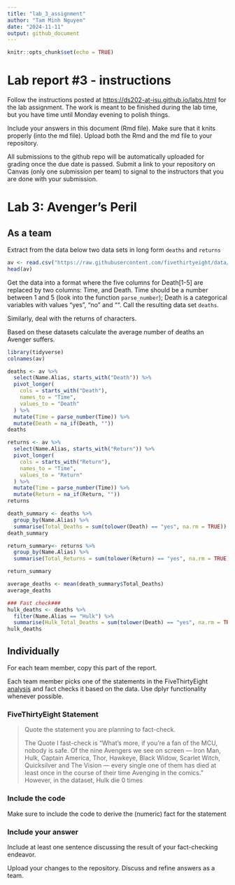 ```yaml
---
title: "lab_3_assignment"
author: "Tam Minh Nguyen"
date: "2024-11-11"
output: github_document
---
```


<!-- README.md is generated from README.Rmd. Please edit the README.Rmd file -->

```r
knitr::opts_chunk$set(echo = TRUE)
```

# Lab report #3 - instructions

Follow the instructions posted at <https://ds202-at-isu.github.io/labs.html> for the lab assignment. The work is meant to be finished during the lab time, but you have time until Monday evening to polish things.

Include your answers in this document (Rmd file). Make sure that it knits properly (into the md file). Upload both the Rmd and the md file to your repository.

All submissions to the github repo will be automatically uploaded for grading once the due date is passed. Submit a link to your repository on Canvas (only one submission per team) to signal to the instructors that you are done with your submission.

# Lab 3: Avenger's Peril

## As a team

Extract from the data below two data sets in long form `deaths` and `returns`

```r
av <- read.csv("https://raw.githubusercontent.com/fivethirtyeight/data/master/avengers/avengers.csv", stringsAsFactors = FALSE)
head(av)
```

Get the data into a format where the five columns for Death[1-5] are replaced by two columns: Time, and Death. Time should be a number between 1 and 5 (look into the function `parse_number`); Death is a categorical variables with values "yes", "no" and "". Call the resulting data set `deaths`.

Similarly, deal with the returns of characters.

Based on these datasets calculate the average number of deaths an Avenger suffers.

```r
library(tidyverse)
colnames(av)
```

```r
deaths <- av %>%
  select(Name.Alias, starts_with("Death")) %>%
  pivot_longer(
    cols = starts_with("Death"),
    names_to = "Time",
    values_to = "Death"
  ) %>%
  mutate(Time = parse_number(Time)) %>%
  mutate(Death = na_if(Death, ""))
deaths

```

```r
returns <- av %>%
  select(Name.Alias, starts_with("Return")) %>%
  pivot_longer(
    cols = starts_with("Return"),
    names_to = "Time",
    values_to = "Return"
  ) %>%
  mutate(Time = parse_number(Time)) %>%
  mutate(Return = na_if(Return, ""))
returns
```

```r
death_summary <- deaths %>%
  group_by(Name.Alias) %>%
  summarise(Total_Deaths = sum(tolower(Death) == "yes", na.rm = TRUE))
death_summary
```

```r
return_summary<- returns %>%
  group_by(Name.Alias) %>%
  summarise(Total_Returns = sum(tolower(Return) == "yes", na.rm = TRUE))

return_summary
```

```r
average_deaths <- mean(death_summary$Total_Deaths)
average_deaths
```

```r
### Fast check###
hulk_deaths <- deaths %>%
  filter(Name.Alias == "Hulk") %>%
  summarise(Hulk_Total_Deaths = sum(tolower(Death) == "yes", na.rm = TRUE))
hulk_deaths
```

## Individually

For each team member, copy this part of the report.

Each team member picks one of the statements in the FiveThirtyEight [analysis](https://fivethirtyeight.com/features/avengers-death-comics-age-of-ultron/) and fact checks it based on the data. Use dplyr functionality whenever possible.

### FiveThirtyEight Statement

> Quote the statement you are planning to fact-check.
>
> The Quote I fast-check is "What’s more, if you’re a fan of the MCU, nobody is safe. Of the nine Avengers we see on screen — Iron Man, Hulk, Captain America, Thor, Hawkeye, Black Widow, Scarlet Witch, Quicksilver and The Vision — every single one of them has died at least once in the course of their time Avenging in the comics." However, in the dataset, Hulk die 0 times

### Include the code

Make sure to include the code to derive the (numeric) fact for the statement

### Include your answer

Include at least one sentence discussing the result of your fact-checking endeavor.

Upload your changes to the repository. Discuss and refine answers as a team.
